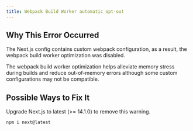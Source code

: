 ```yaml
---
title: Webpack Build Worker automatic opt-out
---
```


## Why This Error Occurred

The Next.js config contains custom webpack configuration, as a result, the webpack build worker optimization was disabled.

The webpack build worker optimization helps alleviate memory stress during builds and reduce out-of-memory errors although some custom configurations may not be compatible.

## Possible Ways to Fix It

Upgrade Next.js to latest (>= 14.1.0) to remove this warning.

```bash filename"Terminal"
npm i next@latest
```
